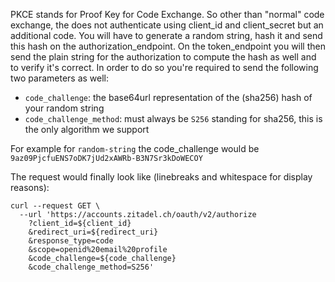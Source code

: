 PKCE stands for Proof Key for Code Exchange. So other than "normal" code exchange, the does not authenticate using
client_id and client_secret but an additional code. You will have to generate a random string, hash it and send this hash
on the authorization_endpoint. On the token_endpoint you will then send the plain string for the authorization to compute
the hash as well and to verify it's correct. In order to do so you're required to send the following two parameters as well:

- `code_challenge`: the base64url representation of the (sha256) hash of your random string
- `code_challenge_method`: must always be `S256` standing for sha256, this is the only algorithm we support

For example for `random-string` the code_challenge would be `9az09PjcfuENS7oDK7jUd2xAWRb-B3N7Sr3kDoWECOY`

The request would finally look like (linebreaks and whitespace for display reasons):

```curl
curl --request GET \
  --url 'https://accounts.zitadel.ch/oauth/v2/authorize
    ?client_id=${client_id}
    &redirect_uri=${redirect_uri}
    &response_type=code
    &scope=openid%20email%20profile
    &code_challenge=${code_challenge}
    &code_challenge_method=S256'
```
